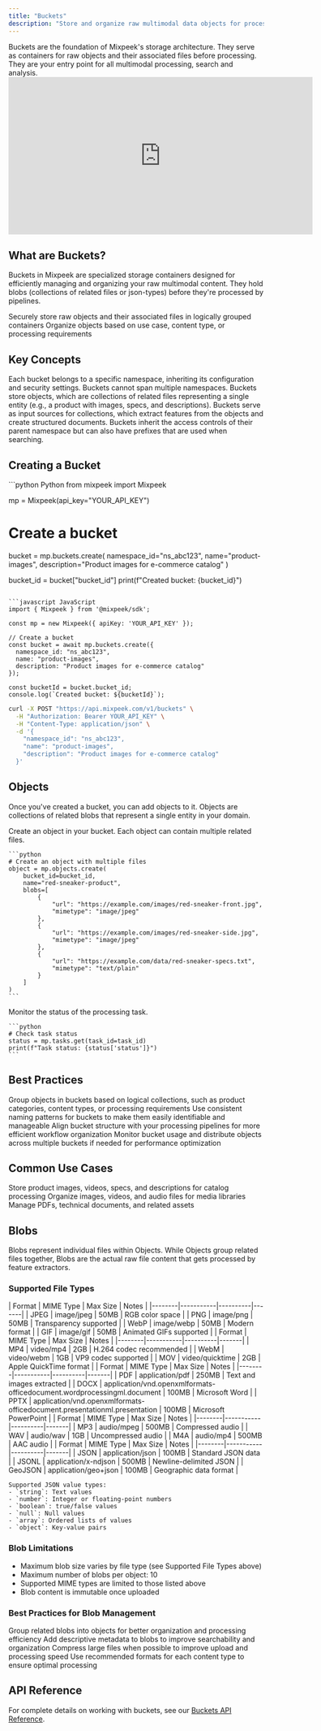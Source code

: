```yaml
---
title: "Buckets"
description: "Store and organize raw multimodal data objects for processing"
---
```


<Note>
  Buckets are the foundation of Mixpeek's storage architecture. They serve as containers for raw objects and their associated files before processing. They are your entry point for all multimodal processing, search and analysis.
</Note>

<iframe
  width="600"
  height="310"
  src="https://d8ts56gtwtyh1.cloudfront.net/docs/warehouse/buckets.mp4"
  title="YouTube video player"
  frameborder="0"
  allow="accelerometer; autoplay; muted"
  allowfullscreen
  autoplay
  muted
></iframe>

## What are Buckets?

Buckets in Mixpeek are specialized storage containers designed for efficiently managing and organizing your raw multimodal content. They hold blobs (collections of related files or json-types) before they're processed by pipelines.

<CardGroup cols={2}>
  <Card title="Storage Containers" icon="bucket">
    Securely store raw objects and their associated files in logically grouped containers
  </Card>
  
  <Card title="Object Organization" icon="folder-tree">
    Organize objects based on use case, content type, or processing requirements
  </Card>
</CardGroup>

## Key Concepts

<AccordionGroup>
  <Accordion title="Namespace Association" icon="link">
    Each bucket belongs to a specific namespace, inheriting its configuration and security settings. Buckets cannot span multiple namespaces.
  </Accordion>

  <Accordion title="Object Storage" icon="box-archive">
    Buckets store objects, which are collections of related files representing a single entity (e.g., a product with images, specs, and descriptions).
  </Accordion>

  <Accordion title="Collection Integration" icon="gears">
    Buckets serve as input sources for collections, which extract features from the objects and create structured documents.
  </Accordion>

  <Accordion title="Prefixes" icon="lock">
    Buckets inherit the access controls of their parent namespace but can also have prefixes that are used when searching.
  </Accordion>
</AccordionGroup>

## Creating a Bucket

<CodeGroup>
  ```python Python
  from mixpeek import Mixpeek
  
  mp = Mixpeek(api_key="YOUR_API_KEY")
  
  # Create a bucket
  bucket = mp.buckets.create(
      namespace_id="ns_abc123",
      name="product-images",
      description="Product images for e-commerce catalog"
  )
  
  bucket_id = bucket["bucket_id"]
  print(f"Created bucket: {bucket_id}")
  ```

  ```javascript JavaScript
  import { Mixpeek } from '@mixpeek/sdk';
  
  const mp = new Mixpeek({ apiKey: 'YOUR_API_KEY' });
  
  // Create a bucket
  const bucket = await mp.buckets.create({
    namespace_id: "ns_abc123",
    name: "product-images",
    description: "Product images for e-commerce catalog"
  });
  
  const bucketId = bucket.bucket_id;
  console.log(`Created bucket: ${bucketId}`);
  ```

  ```bash cURL
  curl -X POST "https://api.mixpeek.com/v1/buckets" \
    -H "Authorization: Bearer YOUR_API_KEY" \
    -H "Content-Type: application/json" \
    -d '{
      "namespace_id": "ns_abc123",
      "name": "product-images",
      "description": "Product images for e-commerce catalog"
    }'
  ```
</CodeGroup>

## Objects

Once you've created a bucket, you can add objects to it. Objects are collections of related blobs that represent a single entity in your domain.

<Steps>
  <Step title="Create an Object">
    Create an object in your bucket. Each object can contain multiple related files.
    
    ```python
    # Create an object with multiple files
    object = mp.objects.create(
        bucket_id=bucket_id,
        name="red-sneaker-product",
        blobs=[
            {
                "url": "https://example.com/images/red-sneaker-front.jpg",
                "mimetype": "image/jpeg"
            },
            {
                "url": "https://example.com/images/red-sneaker-side.jpg",
                "mimetype": "image/jpeg"
            },
            {
                "url": "https://example.com/data/red-sneaker-specs.txt",
                "mimetype": "text/plain"
            }
        ]
    )
    ```
  </Step>

  <Step title="Track Processing Status">
    Monitor the status of the processing task.
    
    ```python
    # Check task status
    status = mp.tasks.get(task_id=task_id)
    print(f"Task status: {status['status']}")
    ```
  </Step>
</Steps>

## Best Practices

<CardGroup cols={2}>
  <Card title="Logical Grouping" icon="boxes-stacked">
    Group objects in buckets based on logical collections, such as product categories, content types, or processing requirements
  </Card>
  
  <Card title="Naming Conventions" icon="tag">
    Use consistent naming patterns for buckets to make them easily identifiable and manageable
  </Card>

  <Card title="Metadata Usage" icon="route">
    Align bucket structure with your processing pipelines for more efficient workflow organization
  </Card>
  
  <Card title="Resource Optimization" icon="gauge-high">
    Monitor bucket usage and distribute objects across multiple buckets if needed for performance optimization
  </Card>
</CardGroup>

## Common Use Cases

<CardGroup cols={3}>
  <Card title="E-commerce Products" icon="shopping-cart">
    Store product images, videos, specs, and descriptions for catalog processing
  </Card>
  
  <Card title="Media Assets" icon="photo-film">
    Organize images, videos, and audio files for media libraries
  </Card>

  <Card title="Documentation" icon="file-lines">
    Manage PDFs, technical documents, and related assets
  </Card>
</CardGroup>

## Blobs

<Note>
  Blobs represent individual files within Objects. While Objects group related files together, Blobs are the actual raw file content that gets processed by feature extractors.
</Note>

### Supported File Types

<AccordionGroup>
  <Accordion title="Images">
    | Format | MIME Type | Max Size | Notes |
    |--------|-----------|----------|-------|
    | JPEG | image/jpeg | 50MB | RGB color space |
    | PNG | image/png | 50MB | Transparency supported |
    | WebP | image/webp | 50MB | Modern format |
    | GIF | image/gif | 50MB | Animated GIFs supported |
  </Accordion>
  
  <Accordion title="Videos">
    | Format | MIME Type | Max Size | Notes |
    |--------|-----------|----------|-------|
    | MP4 | video/mp4 | 2GB | H.264 codec recommended |
    | WebM | video/webm | 1GB | VP9 codec supported |
    | MOV | video/quicktime | 2GB | Apple QuickTime format |
  </Accordion>
  
  <Accordion title="Documents">
    | Format | MIME Type | Max Size | Notes |
    |--------|-----------|----------|-------|
    | PDF | application/pdf | 250MB | Text and images extracted |
    | DOCX | application/vnd.openxmlformats-officedocument.wordprocessingml.document | 100MB | Microsoft Word |
    | PPTX | application/vnd.openxmlformats-officedocument.presentationml.presentation | 100MB | Microsoft PowerPoint |
  </Accordion>
  
  <Accordion title="Audio">
    | Format | MIME Type | Max Size | Notes |
    |--------|-----------|----------|-------|
    | MP3 | audio/mpeg | 500MB | Compressed audio |
    | WAV | audio/wav | 1GB | Uncompressed audio |
    | M4A | audio/mp4 | 500MB | AAC audio |
  </Accordion>
  
  <Accordion title="JSON Data">
    | Format | MIME Type | Max Size | Notes |
    |--------|-----------|----------|-------|
    | JSON | application/json | 100MB | Standard JSON data |
    | JSONL | application/x-ndjson | 500MB | Newline-delimited JSON |
    | GeoJSON | application/geo+json | 100MB | Geographic data format |
    
    Supported JSON value types:
    - `string`: Text values
    - `number`: Integer or floating-point numbers
    - `boolean`: true/false values
    - `null`: Null values
    - `array`: Ordered lists of values
    - `object`: Key-value pairs
  </Accordion>
</AccordionGroup>

### Blob Limitations

- Maximum blob size varies by file type (see Supported File Types above)
- Maximum number of blobs per object: 10
- Supported MIME types are limited to those listed above
- Blob content is immutable once uploaded

### Best Practices for Blob Management

<CardGroup cols={2}>
  <Card title="File Organization" icon="folder-tree">
    Group related blobs into objects for better organization and processing efficiency
  </Card>
  
  <Card title="Metadata Usage" icon="tags">
    Add descriptive metadata to blobs to improve searchability and organization
  </Card>
  
  <Card title="Size Optimization" icon="compress">
    Compress large files when possible to improve upload and processing speed
  </Card>
  
  <Card title="Format Selection" icon="file-type">
    Use recommended formats for each content type to ensure optimal processing
  </Card>
</CardGroup>

## API Reference

For complete details on working with buckets, see our [Buckets API Reference](/api-reference/buckets/create-bucket). 